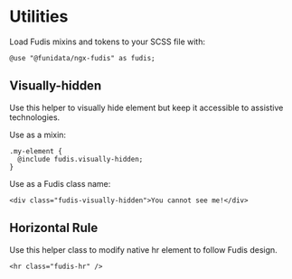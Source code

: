 
<Meta title="Foundations/Utilities" />

# Utilities

Load Fudis mixins and tokens to your SCSS file with:

```
@use "@funidata/ngx-fudis" as fudis;
```

## Visually-hidden

Use this helper to visually hide element but keep it accessible to assistive technologies.

Use as a mixin:

```
.my-element {
  @include fudis.visually-hidden;
}
```

Use as a Fudis class name:

```
<div class="fudis-visually-hidden">You cannot see me!</div>
```

## Horizontal Rule

Use this helper class to modify native hr element to follow Fudis design.

```
<hr class="fudis-hr" />
```
